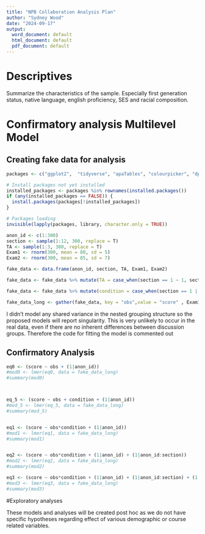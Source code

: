 ```yaml
---
title: "NPB Collaboration Analysis Plan"
author: "Sydney Wood"
date: "2024-09-17"
output:
  word_document: default
  html_document: default
  pdf_document: default
---
```


# Descriptives

Summarize the characteristics of the sample. Especially first generation status, native language, english proficiency, SES and racial composition.

# Confirmatory analysis Multilevel Model

## Creating fake data for analysis

```r
packages <- c("ggplot2",  "tidyverse", "apaTables", "colourpicker", "dplyr", "gridExtra", "knitr", "lme4", "reshape2", "stargazer", "gtsummary", "performance", "afex", "jtools", "svglite")

# Install packages not yet installed
installed_packages <- packages %in% rownames(installed.packages())
if (any(installed_packages == FALSE)) {
  install.packages(packages[!installed_packages])
}

# Packages loading
invisible(lapply(packages, library, character.only = TRUE))
```

```r
anon_id <- c(1:300)
section <- sample(1:12, 300, replace = T)
TA <- sample(1:3, 300, replace = T)
Exam1 <- rnorm(300, mean = 80, sd = 5)
Exam2 <- rnorm(300, mean = 85, sd = 7)

fake_data <- data.frame(anon_id, section, TA, Exam1, Exam2)

fake_data <- fake_data %>% mutate(TA = case_when(section == 1 ~ 1, section == 2 ~ 1, section == 3 ~ 1, section == 4 ~ 2, section == 5 ~ 2, section == 6 ~ 2, section == 7 ~ 3, section == 8 ~ 3, section == 9 ~ 3, section == 10 ~ 4, section == 11 ~ 4, section == 12 ~ 4))

fake_data <- fake_data %>% mutate(condition = case_when(section == 1 | section == 5 | section == 11 | section == 8 ~ 1, section == 3 | section == 9 | section == 4 | section == 10 ~ 2, section == 2 | section == 6 | section == 12 | section == 7 ~ 3))

fake_data_long <- gather(fake_data, key = "obs",value = "score" , Exam1, Exam2)


```

I didn't model any shared variance in the nested grouping structure so the proposed models will report singularity. This is very unlikely to occur in the real data, even if there are no inherent differences between discussion groups. Therefore the code for fitting the model is commented out

## Confirmatory Analysis

```r

eq0 <- (score ~ obs + (1|anon_id))
#mod0 <- lmer(eq0, data = fake_data_long)
#summary(mod0)



eq_5 <- (score ~ obs + condition + (1|anon_id))
#mod_5 <- lmer(eq_5, data = fake_data_long)
#summary(mod_5)


eq1 <- (score ~ obs*condition + (1|anon_id))
#mod1 <- lmer(eq1, data = fake_data_long)
#summary(mod1)


eq2 <- (score ~ obs*condition + (1|anon_id) + (1|anon_id:section))
#mod2 <- lmer(eq2, data = fake_data_long)
#summary(mod2)

eq3 <- (score ~ obs*condition + (1|anon_id) + (1|anon_id:section) + (1|anon_id:section:TA))
#mod3 <- lmer(eq3, data = fake_data_long)
#summary(mod3)
```

#Exploratory analyses

These models and analyses will be created post hoc as we do not have specific hypotheses regarding effect of various demographic or course related variables.
